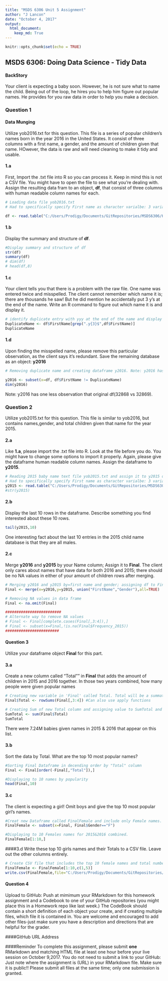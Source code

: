 ```yaml
---
title: "MSDS 6306 Unit 5 Assignment"
author: "J Lancon"
date: "October 4, 2017"
output: 
  html_document:
    keep_md: True
---
```


```r
knitr::opts_chunk$set(echo = TRUE)
```
## MSDS 6306: Doing Data Science - Tidy Data

#### BackStory  
Your client is expecting a baby soon. However, he is not sure what to name the child. Being out of the loop, he hires you to help him figure out popular names.  He provides for you raw data in order to help you make a decision.  

### Question 1  
#### **Data Munging**  
Utilize yob2016.txt for this question. This file is a series of popular children's names born in the year 2016 in the United States. It consist of three columns with a first name, a gender, and the amount of children given that name.  HOwever, the data is raw and will need cleaning to make it tidy and usable.  

#### 1.a  
First, Import the .txt file into R so you can process it. Keep in mind this is not a CSV file. You might have to open the file to see what you're dealing with. Assign the resulting data fram to an object, **df**, that consist of three columns with human readable column names for each.
```r
# Loading data file yob2016.txt
# Had to specifically specify First name as character varialbe: 3 variables[FirstName Gender Frequency] and 32869 observations

df <- read.table("C:/Users/Prodigy/Documents/GitRepositories/MSDS6306/Homework/Unit_5/yob2016.txt",sep=";",col.names=c("FirstName","Gender","Frequency_2016"),as.is="FirstName")

```
#### 1.b
Display the summary and structure of **df**.
```r
#Display summary and structure of df
str(df)
summary(df)
# dim(df)
# head(df,8)
```

#### 1.c  
Your client tells you that there is a problem with the raw file. One name was entered twice and misspelled.  The client cannot remember which name it is; there are thousands he saw! But he did mention he accidentally put 3 y's at the end of the name.  Write an R command to figure out which name it is and display it.
```r
# identify duplicate entry with yyy at the end of the name and display it.
DuplicateName <- df$FirstName[grep(".y{3}$",df$FirstName)]
DuplicateName
```

#### 1.d  
Upon finding the misspelled name, please remove this particular observation, as the client says it's redundant. Save the remaining database as an object: **y2016**
```r
# Removing duplicate name and creating dataframe y2016. Note: y2016 has one less observation: 32868

y2016 <- subset(x=df, df$FirstName != DuplicateName)
dim(y2016)

```
Note: y2016 has one less observation that original df(32868 vs 32869).  

### Question 2
Utilize yob2015.txt for this question. This file is similar to yob2016, but contains names,gender, and total children given that name for the year 2015.

#### 2.a
Like **1.a**, please import the .txt file into R. Look at the file before you do. You might have to change some options to import it properly. Again, please give the dataframe human readable column names. Assign the dataframe to **y2015**.
```r
# Reading 2015 baby name text file yob2015.txt and assign it to y2015 data frame;
# Had to specifically specify First name as character varialbe: 3 variables[FirstName Gender Frequency_2015] and 33063 observations
y2015 <- read.table("C:/Users/Prodigy/Documents/GitRepositories/MSDS6306/Homework/Unit_5/yob2015.txt",sep=",",col.names=c("FirstName","Gender","Frequency_2015"),as.is="FirstName")
#str(y2015)
```
#### 2.b
Display the last 10 rows in the dataframe. Describe something you find interested about these 10 rows.
```r
tail(y2015,10)
```
One interesting fact about the last 10 entries in the 2015 child name database is that they are all males.  

#### 2.c
Merge **y2016** and **y2015** by your Name column; Assign it to **Final**. The client only cares about names that have data for both 2016 and 2015; there should be no NA values in either of your amount of children rows after merging.
```r

# Merging y2016 and y2015 by=first name and gender; assigning df to Final
Final <- merge(x=y2016,y=y2015, union("FirstName","Gender"),all=TRUE)

# Removing NA values in data frame 
Final <- na.omit(Final)

#########################
# Alternate way to remove NA values
# Final <- Final[complete.cases(Final[,3:4]),]
# Final <- subset(x=Final,!is.na(Final$Frequency_2015))
########################
```

#### Question 3
Utilize your dataframe object **Final** for this part.  

#### 3.a
Create a new column called "Total"" in **Final** that adds the amount of children in 2015 and 2016 together. In those two years combined, how many people were given popular names
```r
# Creating new variable in 'Final' called Total. Total will be a summation of Frequency_2015 and Frequency_2016 
Final$Total <- rowSums(Final[,3:4]) #Can also use apply functions

# Creating Sum of new Total column and assigning value to SumTotal and displaying value.
SumTotal <- sum(Final$Total)
SumTotal
```
There were 7.24M babies given names in 2015 & 2016 that appear on this list.  

#### 3.b
Sort the data by Total. What are the top 10 most popular names?  
```r
#Sorting Final Dataframe in decending order by "Total" column
Final <- Final[order(-Final[,"Total"]),]

#Displaying to 10 names by popularity
head(Final,10)
```

#### 3.c
The client is expecting a girl! Omit boys and give the top 10 most popular girl's names.  

```r

#Creat new Dataframe called FinalFemale and include only Female names.
FinalFemale <- subset(x=Final, Final$Gender=="F")

#Displaying to 10 Females names for 2015&2016 combined.
FinalFemale[1:10,]
```
####3.d
Write these top 10 girls names and their Totals to a CSV file. Leave out the other columns entirely.
```r

# Create CSV file that includes the top 10 female names and total number frequency only. Naming file Most_Popular_Female_Names.csv
FinalFemale <- FinalFemale[1:10,c(1,5)]
write.csv(FinalFemale,file="C:/Users/Prodigy/Documents/GitRepositories/MSDS6306/Homework/Unit_5/Most_Popular_Female_Names.csv", row.names = FALSE)
```

#### Question 4
Upload to GitHub: Push at mimimum your RMarkdown for this homework assignment and a Codebook to one of your GitHub repositories (you might place this in a Homework repo like last week.)  The CodeBook should contain a short definition of each object your create, and if creating multiple files, which file it is contained in. You are welcome and encouraged to add other files-just make sure you have a description and directions that are helpful for the grader.

####GitHub URL Address


####Reminder
To complete this assignment, please submit **one** RMarkdown and matching HTML file at least one hour before your live session on October 9,2017. You do not need to submit a link to your GitHub: Just note where the assignment is (URL) in your RMarkdown file.  Make sure it is public!! Please submit all files at the same time; only one submission is granted.





